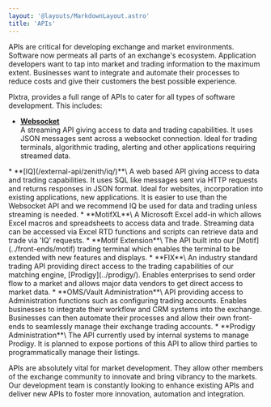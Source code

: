 ```yaml
---
layout: '@layouts/MarkdownLayout.astro'
title: 'APIs'
---
```



APIs are critical for developing exchange and market environments. Software now permeats all parts of an exchange's ecosystem. Application developers want to tap into market and trading information to the maximum extent. Businesses want to integrate and automate their processes to reduce costs and give their customers the best possible experience.

Plxtra, provides a full range of APIs to cater for all types of software development. This includes:

* **[Websocket](/external-api/zenith/websocket/)**\
A streaming API giving access to data and trading capabilities. It uses JSON messages sent across a websocket connection. Ideal for trading terminals, algorithmic trading, alerting and other applications requiring streamed data.
<AltMainBackground>
* **[IQ](/external-api/zenith/iq/)**\
A web based API giving access to data and trading capabilities. It uses SQL like messages sent via HTTP requests and returns responses in JSON format. Ideal for websites, incorporation into existing applications, new applications. It is easier to use than the Websocket API and we recommend IQ be used for data and trading unless streaming is needed.
</AltMainBackground>
* **MotifXL**\
A Microsoft Excel add-in which allows Excel macros and spreadsheets to access data and trade. Streaming data can be accessed via Excel RTD functions and scripts can retrieve data and trade via 'IQ' requests.
<AltMainBackground>
* **Motif Extension**\
The API built into our [Motif](../front-ends/motif) trading terminal which enables the terminal to be extended with new features and displays.
</AltMainBackground>
* **FIX**\
An industry standard trading API providing direct access to the trading capabilities of our matching engine, [Prodigy](../prodigy/). Enables enterprises to send order flow to a market and allows major data vendors to get direct access to market data.
<AltMainBackground>
* **OMS/Vault Administration**\
API providing access to Administration functions such as configuring trading accounts. Enables businesses to integrate their workflow and CRM systems into the exchange. Businesses can then automate their processes and allow their own front-ends to seamlessly manage their exchange trading accounts.
</AltMainBackground>
* **Prodigy Administration**\
The API currently used by internal systems to manage Prodigy. It is planned to expose portions of this API to allow third parties to programmatically manage their listings.

APIs are absolutely vital for market development. They allow other members of the exchange community to innovate and bring vibrancy to the markets. Our development team is constantly looking to enhance existing APIs and deliver new APIs to foster more innovation, automation and integration.
